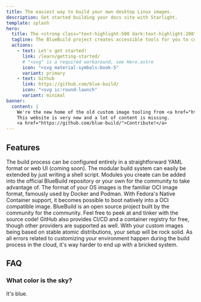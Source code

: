 ```yaml
---
title: The easiest way to build your own desktop Linux images.
description: Get started building your docs site with Starlight.
template: splash
hero:
  title: The <strong class="text-highlight-500 dark:text-highlight-200">easiest</strong> way to build your own desktop Linux images.
  tagline: The BlueBuild project creates accessible tools for you to configure, build, and create custom images of atomic Fedora distributions.
  actions:
    - text: Let's get started!
      link: /learn/getting-started/
      # "<svg" is a required workaround, see Hero.astro
      icon: "<svg material-symbols:book-5"
      variant: primary
    - text: Github
      link: https://github.com/blue-build/
      icon: "<svg ic:round-launch"
      variant: minimal
banner:
  content: | 
    We're the new home of the old custom image tooling from <a href="https://universal-blue.org/">Universal Blue</a>.
    This website is very new and a lot of content is missing. 
    <a href="https://github.com/blue-build/">Contribute!</a>
---
```



## Features

<CardGrid stagger>
	<Card title="Easy configuration" icon="pencil">
		The build process can be configured entirely in a straightforward YAML format or web UI (coming soon).
	</Card>
	<Card title="Totally extensible" icon="add-document">
		The modular build system can easily be extended by just writing a shell script.
    Modules you create can be added into the official BlueBuild repository or your own for the community to take advantage of.
	</Card>
	<Card title="Based on standards" icon="puzzle">
		The format of your OS images is the familiar OCI image format, famously used by Docker and Podman.
    With Fedora's Native Container support, it becomes possible to boot natively into a OCI compatible image.
	</Card>
	<Card title="Free and open source" icon="open-book">
		BlueBuild is an open source project built by the community for the community.
    Feel free to peek at and tinker with the source code!
    GitHub also provides CI/CD and a container registry for free, though other providers are supported as well.
	</Card>
  <Card title="Effortless stability" icon="information">
		With your custom images being based on stable atomic distributions, your setup will be rock solid.
    As all errors related to customizing your environment happen during the build process in the cloud, it's way harder to end up with a bricked system.
	</Card>
</CardGrid>

## FAQ

### What color is the sky?

It's blue.